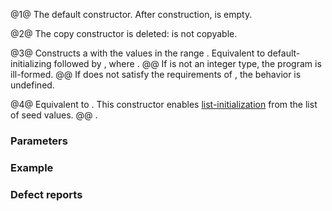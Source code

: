 {{cpp/numeric/random/seed_seq/title|seed_seq}}
{{cpp/numeric/random/seed_seq/navbar}}
{{dcl begin}}
{{dcla|num=1|since=c++11|
seed_seq() noexcept;
}}
{{dcl|num=2|since=c++11|1=
seed_seq( const seed_seq&amp; ) = delete;
}}
{{dcl|num=3|since=c++11|
template&lt; class InputIt &gt;
seed_seq( InputIt begin, InputIt end );
}}
{{dcla|num=4|since=c++11|
template&lt; class T &gt;
seed_seq( std::initializer_list&lt;T&gt; il );
}}
{{dcl end}}

@1@ The default constructor. After construction, {{rlpsi|/#v}} is empty.

@2@ The copy constructor is deleted: {{tt|std::seed_seq}} is not copyable.

@3@ Constructs a {{tt|std::seed_seq}} with the values in the range {{range|begin|end}}. Equivalent to default-initializing {{rlpsi|/#v}}{{sep}} followed by {{box|{{c/core|1=for (InputIt s = begin; s != end; ++s)}}&lt;br&gt;{{nbspt|4}}{{rlpsi|/#v}}{{sep}}{{c/core|.push_back(modseed(*s));}}}}, where {{mathjax-or|1=\(\scriptsize \mathrm{modseed}(x)=x \mod 2^{32} \)|2=mod_seed(x)=x mod 2{{su|p=32}}}}.
@@ If {{c/core|std::iterator_traits&lt;InputIt&gt;::value_type}} is not an integer type, the program is ill-formed.
@@ If {{tt|InputIt}} does not satisfy the requirements of {{named req|InputIterator}}, the behavior is undefined.

@4@ Equivalent to {{c|seed_seq(il.begin(), il.end())}}. This constructor enables [[cpp/language/list initialization|list-initialization]] from the list of seed values.
@@ {{cpp/enable if|{{tt|T}} is an integer type}}.

===Parameters===
{{par begin}}
{{par|begin, end|the pair of iterators denoting the initial seed sequence}}
{{par|il|the initial seed sequence}}
{{par end}}

===Example===
{{example
|code=
#include &lt;iterator&gt;
#include &lt;random&gt;
#include &lt;sstream&gt;

int main()
{
    std::seed_seq s1; // default-constructible
    std::seed_seq s2{1, 2, 3}; // can use list-initialization
    std::seed_seq s3 = {-1, 0, 1}; // another form of list-initialization
    int a[10] = {1, 2, 3, 4, 5, 6, 7, 8, 9, 10};
    std::seed_seq s4(a, a + 10); // can use iterators
    std::istringstream buf("1 2 3 4 5"); 
    std::istream_iterator&lt;int&gt; beg(buf), end;
    std::seed_seq s5(beg, end); // even stream input iterators
}
|output=
}}

===Defect reports===
{{dr list begin}}
{{dr list item|wg=lwg|dr=2180|std=C++11|before=all constructors were non-throwing|after=only overload {{vl|1}} is non-throwing}}
{{dr list item|wg=lwg|dr=3422|std=C++11|before=1. overload {{vl|1}} was not noexcept&lt;br&gt;2. overload {{vl|4}} was not constrainted|after=1.made noexcept&lt;br&gt;2. constrained}}
{{dr list end}}

{{langlinks|de|es|fr|it|ja|pt|ru|zh}}